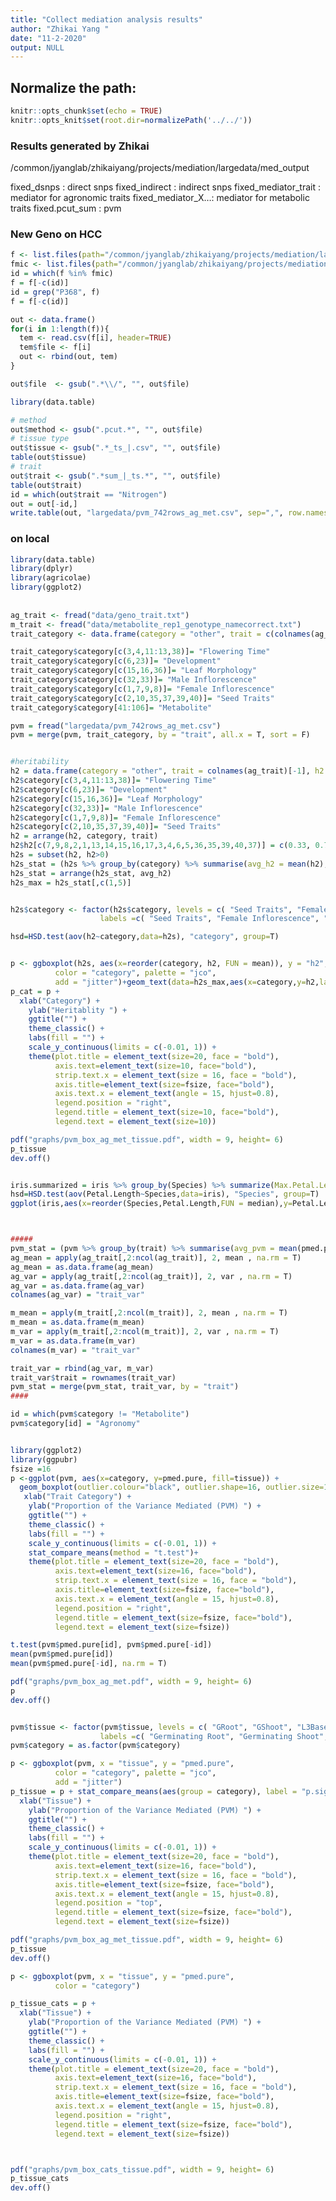 ```yaml
---
title: "Collect mediation analysis results"
author: "Zhikai Yang "
date: "11-2-2020"
output: NULL
---
```



## Normalize the path:

```r
knitr::opts_chunk$set(echo = TRUE) 
knitr::opts_knit$set(root.dir=normalizePath('../../')) 
```

### Results generated by Zhikai

/common/jyanglab/zhikaiyang/projects/mediation/largedata/med_output

fixed_dsnps : direct snps
fixed_indirect : indirect snps
fixed_mediator_trait : mediator for agronomic traits
fixed_mediator_X...: mediator for metabolic traits
fixed.pcut_sum : pvm


### New Geno on HCC

```r

f <- list.files(path="/common/jyanglab/zhikaiyang/projects/mediation/largedata/med_output/", pattern="pcut_sum_", full.names = T)
fmic <- list.files(path="/common/jyanglab/zhikaiyang/projects/mediation/largedata/med_output/", pattern="pcut_sum_T[[0-9]", full.names = T)
id = which(f %in% fmic)
f = f[-c(id)]
id = grep("P368", f)
f = f[-c(id)]

out <- data.frame()
for(i in 1:length(f)){
  tem <- read.csv(f[i], header=TRUE)
  tem$file <- f[i]
  out <- rbind(out, tem)
}

out$file  <- gsub(".*\\/", "", out$file)

library(data.table)

# method
out$method <- gsub(".pcut.*", "", out$file)
# tissue type
out$tissue <- gsub(".*_ts_|.csv", "", out$file)
table(out$tissue)
# trait
out$trait <- gsub(".*sum_|_ts.*", "", out$file)
table(out$trait)
id = which(out$trait == "Nitrogen")
out = out[-id,]
write.table(out, "largedata/pvm_742rows_ag_met.csv", sep=",", row.names=FALSE, quote=FALSE)
```


### on local

```r
library(data.table)
library(dplyr)
library(agricolae)
library(ggplot2)
  
  
ag_trait <- fread("data/geno_trait.txt")
m_trait <- fread("data/metabolite_rep1_genotype_namecorrect.txt")
trait_category <- data.frame(category = "other", trait = c(colnames(ag_trait)[-1], colnames(m_trait)[-1]))

trait_category$category[c(3,4,11:13,38)]= "Flowering Time"
trait_category$category[c(6,23)]= "Development"
trait_category$category[c(15,16,36)]= "Leaf Morphology"
trait_category$category[c(32,33)]= "Male Inflorescence"
trait_category$category[c(1,7,9,8)]= "Female Inflorescence"
trait_category$category[c(2,10,35,37,39,40)]= "Seed Traits"
trait_category$category[41:106]= "Metabolite"

pvm = fread("largedata/pvm_742rows_ag_met.csv")
pvm = merge(pvm, trait_category, by = "trait", all.x = T, sort = F)


#heritability
h2 = data.frame(category = "other", trait = colnames(ag_trait)[-1], h2 = 0)
h2$category[c(3,4,11:13,38)]= "Flowering Time"
h2$category[c(6,23)]= "Development"
h2$category[c(15,16,36)]= "Leaf Morphology"
h2$category[c(32,33)]= "Male Inflorescence"
h2$category[c(1,7,9,8)]= "Female Inflorescence"
h2$category[c(2,10,35,37,39,40)]= "Seed Traits"
h2 = arrange(h2, category, trait)
h2$h2[c(7,9,8,2,1,13,14,15,16,17,3,4,6,5,36,35,39,40,37)] = c(0.33, 0.71, 0.70, 0.56, 0.59, 0.60, 0.59, 0.50, 0.62, 0.66, 0.42, 0.37, 0.43, 0.24, 0.26, 0.42, 0.23, 0.35, 0.29 )
h2s = subset(h2, h2>0)
h2s_stat = (h2s %>% group_by(category) %>% summarise(avg_h2 = mean(h2), median_h2 = median(h2), min_h2 = min(h2), max_h2 = max(h2), std_h2 = var(h2), num = n()))
h2s_stat = arrange(h2s_stat, avg_h2)
h2s_max = h2s_stat[,c(1,5)]


h2s$category <- factor(h2s$category, levels = c( "Seed Traits", "Female Inflorescence", "Leaf Morphology", "Development", "Flowering Time", "Male Inflorescence"),
                    labels =c( "Seed Traits", "Female Inflorescence", "Leaf Morphology", "Development", "Flowering Time", "Male Inflorescence"))

hsd=HSD.test(aov(h2~category,data=h2s), "category", group=T)


p <- ggboxplot(h2s, aes(x=reorder(category, h2, FUN = mean)), y = "h2",
          color = "category", palette = "jco",
          add = "jitter")+geom_text(data=h2s_max,aes(x=category,y=h2,label=hsd$groups$groups),vjust=0)
p_cat = p + 
  xlab("Category") +
    ylab("Heritablity ") +
    ggtitle("") +
    theme_classic() +
    labs(fill = "") +
    scale_y_continuous(limits = c(-0.01, 1)) +
    theme(plot.title = element_text(size=20, face = "bold"), 
          axis.text=element_text(size=10, face="bold"),
          strip.text.x = element_text(size = 16, face = "bold"),
          axis.title=element_text(size=fsize, face="bold"),
          axis.text.x = element_text(angle = 15, hjust=0.8),
          legend.position = "right", 
          legend.title = element_text(size=10, face="bold"),
          legend.text = element_text(size=10))

pdf("graphs/pvm_box_ag_met_tissue.pdf", width = 9, height= 6)
p_tissue
dev.off()


iris.summarized = iris %>% group_by(Species) %>% summarize(Max.Petal.Length=max(Petal.Length))
hsd=HSD.test(aov(Petal.Length~Species,data=iris), "Species", group=T)
ggplot(iris,aes(x=reorder(Species,Petal.Length,FUN = median),y=Petal.Length))+geom_boxplot()+geom_text(data=iris.summarized,aes(x=Species,y=0.2+Max.Petal.Length,label=hsd$groups$groups),vjust=0)



#####
pvm_stat = (pvm %>% group_by(trait) %>% summarise(avg_pvm = mean(pmed.pure) ,avg_vmed = mean(v.med), min_vmed = min(v.med), max_vmed = max(v.med), num = n()))
ag_mean = apply(ag_trait[,2:ncol(ag_trait)], 2, mean , na.rm = T)
ag_mean = as.data.frame(ag_mean)
ag_var = apply(ag_trait[,2:ncol(ag_trait)], 2, var , na.rm = T)
ag_var = as.data.frame(ag_var)
colnames(ag_var) = "trait_var"

m_mean = apply(m_trait[,2:ncol(m_trait)], 2, mean , na.rm = T)
m_mean = as.data.frame(m_mean)
m_var = apply(m_trait[,2:ncol(m_trait)], 2, var , na.rm = T)
m_var = as.data.frame(m_var)
colnames(m_var) = "trait_var"

trait_var = rbind(ag_var, m_var)
trait_var$trait = rownames(trait_var)
pvm_stat = merge(pvm_stat, trait_var, by = "trait")
####

id = which(pvm$category != "Metabolite")
pvm$category[id] = "Agronomy"


library(ggplot2)
library(ggpubr)
fsize =16
p <-ggplot(pvm, aes(x=category, y=pmed.pure, fill=tissue)) +
  geom_boxplot(outlier.colour="black", outlier.shape=16, outlier.size=1, notch=FALSE) +
   xlab("Trait Category") +
    ylab("Proportion of the Variance Mediated (PVM) ") +
    ggtitle("") +
    theme_classic() +
    labs(fill = "") +
    scale_y_continuous(limits = c(-0.01, 1)) +
    stat_compare_means(method = "t.test")+
    theme(plot.title = element_text(size=20, face = "bold"), 
          axis.text=element_text(size=16, face="bold"),
          strip.text.x = element_text(size = 16, face = "bold"),
          axis.title=element_text(size=fsize, face="bold"),
          axis.text.x = element_text(angle = 15, hjust=0.8),
          legend.position = "right", 
          legend.title = element_text(size=fsize, face="bold"),
          legend.text = element_text(size=fsize))

t.test(pvm$pmed.pure[id], pvm$pmed.pure[-id])
mean(pvm$pmed.pure[id])
mean(pvm$pmed.pure[-id], na.rm = T)

pdf("graphs/pvm_box_ag_met.pdf", width = 9, height= 6)
p
dev.off()


pvm$tissue <- factor(pvm$tissue, levels = c( "GRoot", "GShoot", "L3Base", "L3Tip", "LMAD", "LMAN","Kern"),
                    labels =c( "Germinating Root", "Germinating Shoot", "Leaf 3 base", "Leaf 3 tip", "Adult leaf during the day", "Adult leaf at night","Kernels after pollination"))
pvm$category = as.factor(pvm$category)

p <- ggboxplot(pvm, x = "tissue", y = "pmed.pure",
          color = "category", palette = "jco",
          add = "jitter")
p_tissue = p + stat_compare_means(aes(group = category), label = "p.signif")+
  xlab("Tissue") +
    ylab("Proportion of the Variance Mediated (PVM) ") +
    ggtitle("") +
    theme_classic() +
    labs(fill = "") +
    scale_y_continuous(limits = c(-0.01, 1)) +
    theme(plot.title = element_text(size=20, face = "bold"), 
          axis.text=element_text(size=16, face="bold"),
          strip.text.x = element_text(size = 16, face = "bold"),
          axis.title=element_text(size=fsize, face="bold"),
          axis.text.x = element_text(angle = 15, hjust=0.8),
          legend.position = "top", 
          legend.title = element_text(size=fsize, face="bold"),
          legend.text = element_text(size=fsize))

pdf("graphs/pvm_box_ag_met_tissue.pdf", width = 9, height= 6)
p_tissue
dev.off()

p <- ggboxplot(pvm, x = "tissue", y = "pmed.pure",
          color = "category")

p_tissue_cats = p +
  xlab("Tissue") +
    ylab("Proportion of the Variance Mediated (PVM) ") +
    ggtitle("") +
    theme_classic() +
    labs(fill = "") +
    scale_y_continuous(limits = c(-0.01, 1)) +
    theme(plot.title = element_text(size=20, face = "bold"), 
          axis.text=element_text(size=16, face="bold"),
          strip.text.x = element_text(size = 16, face = "bold"),
          axis.title=element_text(size=fsize, face="bold"),
          axis.text.x = element_text(angle = 15, hjust=0.8),
          legend.position = "right", 
          legend.title = element_text(size=fsize, face="bold"),
          legend.text = element_text(size=fsize))



pdf("graphs/pvm_box_cats_tissue.pdf", width = 9, height= 6)
p_tissue_cats
dev.off()



```
